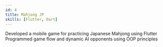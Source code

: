 ```yaml
---
id: 4
title: Mahjong JP
skills: [Flutter, Dart]
---
```


Developed a mobile game for practicing Japanese Mahjong using Flutter
Programmed game flow and dynamic AI opponents using OOP principles

